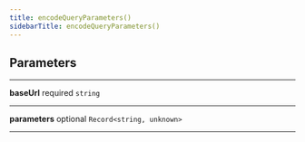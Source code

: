 ```yaml
---
title: encodeQueryParameters()
sidebarTitle: encodeQueryParameters()
---
```


## Parameters

---

**<span className="parameter-name">baseUrl</span>** <span className="optional-status">required</span> <code>string</code>

---

**<span className="parameter-name">parameters</span>** <span className="optional-status">optional</span> <code>Record&lt;string, unknown&gt;</code>

---
